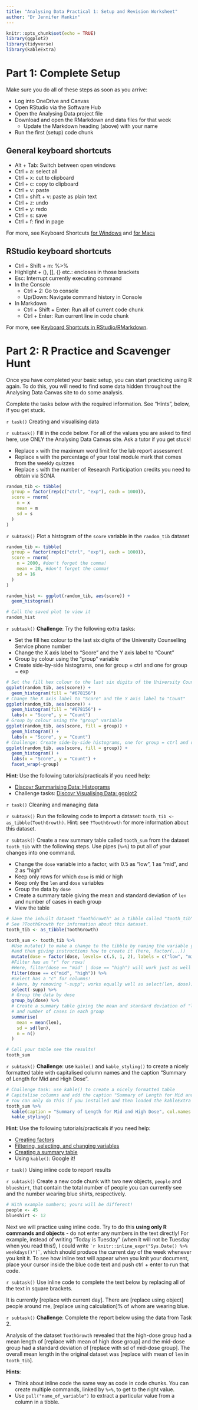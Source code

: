 ```yaml
---
title: "Analysing Data Practical 1: Setup and Revision Worksheet"
author: "Dr Jennifer Mankin"
---
```


```r
knitr::opts_chunk$set(echo = TRUE)
library(ggplot2)
library(tidyverse)
library(kableExtra)
```

# Part 1: Complete Setup

Make sure you do all of these steps as soon as you arrive:

* Log into OneDrive and Canvas
* Open RStudio via the Software Hub
* Open the Analysing Data project file
* Download and open the RMarkdown and data files for that week
  + Update the Markdown heading (above) with your name
* Run the first (setup) code chunk

## General keyboard shortcuts

* Alt + Tab: Switch between open windows
* Ctrl + a: select all
* Ctrl + x: cut to clipboard
+ Ctrl + c: copy to clipboard
+ Ctrl + v: paste
+ Ctrl + shift + v: paste as plain text
+ Ctrl + z: undo
+ Ctrl + y: redo
+ Ctrl + s: save
+ Ctrl + f: find in page

For more, see Keyboard Shortcuts [for Windows](https://support.microsoft.com/en-gb/help/12445/windows-keyboard-shortcuts) and [for Macs](https://support.apple.com/en-us/HT201236) 

## RStudio keyboard shortcuts

+ Ctrl + Shift + m: %>% 
+ Highlight + (), [], {} etc.: encloses in those brackets
+ Esc: Interrupt currently executing command
+ In the Console
  - Ctrl + 2: Go to console
  - Up/Down: Navigate command history in Console
+ In Markdown
  - Ctrl + Shift + Enter: Run all of current code chunk
  - Ctrl + Enter: Run current line in code chunk

For more, see [Keyboard Shortcuts in RStudio/RMarkdown](https://support.rstudio.com/hc/en-us/articles/200711853-Keyboard-Shortcuts).

# Part 2: R Practice and Scavenger Hunt

Once you have completed your basic setup, you can start practicing using R again. To do this, you will need to find some data hidden throughout the Analysing Data Canvas site to do some analysis.

Complete the tasks below with the required information. See "Hints", below, if you get stuck.

`r task()` Creating and visualising data

`r subtask()` Fill in the code below. For all of the values you are asked to find here, use ONLY the Analysing Data Canvas site. Ask a tutor if you get stuck!
 
 * Replace `x` with the maximum word limit for the lab report assessment
 * Replace `m` with the percentage of your total module mark that comes from the weekly quizzes
 * Replace `s` with the number of Research Participation credits you need to obtain via SONA
 
```r
random_tib <- tibble(
  group = factor(rep(c("ctrl", "exp"), each = 1000)),
  score = rnorm(
    n = x
    mean = m
    sd = s
  )
)
```

`r subtask()` Plot a histogram of the `score` variable in the `random_tib` dataset

```r
random_tib <- tibble(
  group = factor(rep(c("ctrl", "exp"), each = 1000)),
  score = rnorm(
    n = 2000, #don't forget the comma!
    mean = 20, #don't forget the comma!
    sd = 16
  )
)

random_hist <- ggplot(random_tib, aes(score)) +
  geom_histogram()

# Call the saved plot to view it
random_hist
```

`r subtask()` **Challenge**: Try the following extra tasks:

* Set the fill hex colour to the last six digits of the University Counselling Service phone number
* Change the X axis label to "Score" and the Y axis label to "Count"
* Group by colour using the "group" variable
* Create side-by-side histograms, one for group = ctrl and one for group = exp

```r
# Set the fill hex colour to the last six digits of the University Counselling Service phone number
ggplot(random_tib, aes(score)) +
  geom_histogram(fill = "#678156")
# Change the X axis label to "Score" and the Y axis label to "Count"
ggplot(random_tib, aes(score)) +
  geom_histogram(fill = "#678156") +
  labs(x = "Score", y = "Count")
# Group by colour using the "group" variable
ggplot(random_tib, aes(score, fill = group)) +
  geom_histogram() +
  labs(x = "Score", y = "Count")
# Challenge: Create side-by-side histograms, one for group = ctrl and one for group = exp
ggplot(random_tib, aes(score, fill = group)) +
  geom_histogram() +
  labs(x = "Score", y = "Count") +
  facet_wrap(~group)
```

**Hint**: Use the following tutorials/practicals if you need help:

* [Discovr Summarising Data: Histograms](http://milton-the-cat.rocks/learnr/r/discovr_02/#section-histograms)
* Challenge tasks: [Discovr Visualising Data: ggplot2](http://milton-the-cat.rocks/learnr/r/discovr_05/#section-boxplots-aka-box-whisker-plots)

`r task()` Cleaning and managing data

`r subtask()` Run the following code to import a dataset: `tooth_tib <- as_tibble(ToothGrowth)`. Hint: see `?ToothGrowth` for more information about this dataset.

`r subtask()` Create a new summary table called `tooth_sum` from the dataset `tooth_tib` with the following steps. Use pipes (`%>%`) to put all of your changes into one command.

* Change the `dose` variable into a factor, with 0.5 as "low", 1 as "mid", and 2 as "high"
* Keep only rows for which `dose` is mid or high
* Keep only the `len` and `dose` variables
* Group the data by `dose`
* Create a summary table giving the mean and standard deviation of `len` and number of cases in each group
* View the table
```r
# Save the inbuilt dataset "ToothGrowth" as a tibble called "tooth_tib". 
# See ?ToothGrowth for information about this dataset.
tooth_tib <- as_tibble(ToothGrowth)

tooth_sum <- tooth_tib %>% 
  #Use mutate() to make a change to the tibble by naming the variable you want to create (here, dose)
  #and then giving instructions how to create it (here, factor(...))
  mutate(dose = factor(dose, levels= c(.5, 1, 2), labels = c("low", "mid", "high"))) %>% 
  #Filter has an "r" for rows!
  #Here, filter(dose == "mid" | dose == "high") will work just as well
  filter(dose == c("mid", "high")) %>% 
  #Select has a "c" for columns!
  # Here, by removing "-supp"; works equally well as select(len, dose))
  select(-supp) %>% 
  # Group the data by dose
  group_by(dose) %>% 
  # Create a summary table giving the mean and standard deviation of "len"
  # and number of cases in each group
  summarise(
    mean = mean(len),
    sd = sd(len),
    n = n()
  )

# Call your table see the results!
tooth_sum
```

`r subtask()` **Challenge**: use `kable()` and `kable_styling()` to create a nicely formatted table with capitalised column names and the caption "Summary of Length for Mid and High Dose".

```r
# Challenge task: use kable() to create a nicely formatted table
# Capitalise columns and add the caption "Summary of Length for Mid and High Dose"
# You can only do this if you installed and then loaded the kableExtra package!
tooth_sum %>% 
  kable(caption = "Summary of Length for Mid and High Dose", col.names = c("Dose", "M", "SD", "N")) %>% 
  kable_styling()
```
**Hint**: Use the following tutorials/practicals if you need help:

* [Creating factors](http://milton-the-cat.rocks/learnr/r/discovr_01/#section-data-types)
* [Filtering, selecting, and changing variables](http://milton-the-cat.rocks/learnr/r/discovr_01/#section-tibbles)
* [Creating a summary table](http://milton-the-cat.rocks/learnr/r/discovr_02/#section-creating-a-summary-table)
* Using `kable()`: Google it!

`r task()` Using inline code to report results

`r subtask()` Create a new code chunk with two new objects, `people` and `blueshirt`, that contain the total number of people you can currently see and the number wearing blue shirts, respectively.

```r
# With example numbers; yours will be different!
people <- 45
blueshirt <- 12
```

Next we will practice using inline code. Try to do this **using only R commands and objects** - do not enter any numbers in the text directly! For example, instead of writing "Today is Tuesday" (when it will not be Tuesday when you read this!), I could write `` `r knitr::inline_expr("Sys.Date() %>% weekdays()")` ``, which should produce the current day of the week whenever you knit it. To see how inline text will appear when you knit your document, place your cursor inside the blue code text and push ctrl + enter to run that code.

`r subtask()` Use inline code to complete the text below by replacing all of the text in square brackets.

It is currently [replace with current day]. There are [replace using object] people around me, [replace using calculation]% of whom are wearing blue. 

<!-- solution
It is currently <code>&#96;r Sys.Date() %>% weekdays()&#96;</code>. There are <code>&#96;r people&#96;</code> people around me, <code>&#96;r (blueshirt/people*100) %>% round(2)&#96;</code>% of whom are wearing blue.

This should appear as:

It is currently `r Sys.Date() %>% weekdays()`. There are `r people` people around me, `r (blueshirt/people*100) %>% round(2)`% of whom are wearing blue. 
-->

`r subtask()` **Challenge**: Complete the report below using the data from Task 2.

Analysis of the dataset `ToothGrowth` revealed that the high-dose group had a mean length of [replace with mean of high dose group] and the mid-dose group had a standard deviation of [replace with sd of mid-dose group]. The overall mean length in the original dataset was [replace with mean of `len` in `tooth_tib`].

<!-- solution
Analysis of the dataset `ToothGrowth` revealed that the high-dose group had a mean length of <code>&#96;r tooth_sum %>% filter(dose == "high") %>% pull("mean") %>% round(2)&#96;</code> and the mid-dose group had a standard deviation of <code>&#96;r tooth_sum %>% filter(dose == "mid") %>% pull("sd") %>% round(2)&#96;</code>. The overall mean length in the original dataset was <code>&#96;r tooth_tib %>% summarise(mean = mean(len)) %>% pull("mean") %>% round(2)&#96;</code>.

This should appear as, for example:

Analysis of the dataset `ToothGrowth` revealed that the high-dose group had a mean length of `r tooth_sum %>% filter(dose == "high") %>% pull("mean") %>% round(2)` and the mid-dose group had a standard deviation of `r tooth_sum %>% filter(dose == "mid") %>% pull("sd") %>% round(2)`. The overall mean length in the original dataset was `r tooth_tib %>% summarise(mean = mean(len)) %>% pull("mean") %>% round(2)`.
-->

**Hints**:

- Think about inline code the same way as code in code chunks. You can create multiple commands, linked by `%>%`, to get to the right value.
- Use `pull("name_of_variable")` to extract a particular value from a column in a tibble.